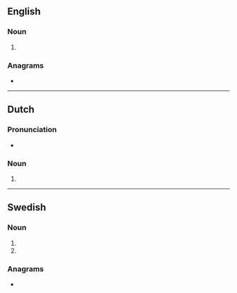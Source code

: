 {{also|Lagers|lägers|lågers}}
==English==

===Noun===
{{head|en|noun form}}

# {{plural of|en|lager}}

===Anagrams===
* {{anagrams|en|a=aeglrs|Aglers|Glaser|Larges|Ragles|Slager|ergals|glares|larges|regals}}

----

==Dutch==

===Pronunciation===
* {{audio|nl|Nl-lagers.ogg|Audio}}

===Noun===
{{head|nl|noun plural form}}

# {{plural of|nl|lager}}

----

==Swedish==

===Noun===
{{head|sv|noun form}}

# {{sv-noun-form-indef-gen-pl|lager}}
# {{sv-noun-form-indef-gen|lager}}

===Anagrams===
* {{anagrams|sv|a=aeglrs|algers|reglas|seglar}}